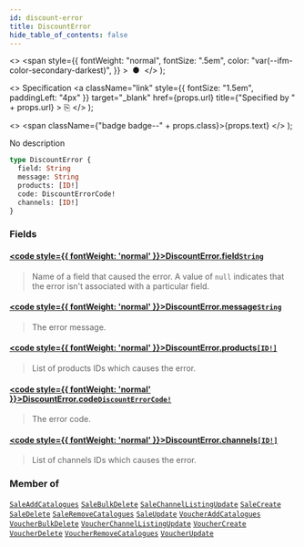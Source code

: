 ```yaml
---
id: discount-error
title: DiscountError
hide_table_of_contents: false
---
```


  <>
    <span
      style={{
        fontWeight: "normal",
        fontSize: ".5em",
        color: "var(--ifm-color-secondary-darkest)",
      }}
    >
      &nbsp;●&nbsp;
    </span>
  </>
);

  <>
    Specification
    <a
      className="link"
      style={{ fontSize: "1.5em", paddingLeft: "4px" }}
      target="\_blank"
      href={props.url}
      title={"Specified by " + props.url}
    >
      ⎘
    </a>
  </>
);

  <>
    <span className={"badge badge--" + props.class}>{props.text}</span>
  </>
);

No description

```graphql
type DiscountError {
  field: String
  message: String
  products: [ID!]
  code: DiscountErrorCode!
  channels: [ID!]
}
```

### Fields

#### [<code style={{ fontWeight: 'normal' }}>DiscountError.<b>field</b></code>](#)<Bullet />[`String`](../../../api-reference/miscellaneous/scalars/string) <Badge class="secondary" text="scalar"/> <Badge class="secondary" text="miscellaneous"/>

> Name of a field that caused the error. A value of `null` indicates that the error isn't associated with a particular field.

#### [<code style={{ fontWeight: 'normal' }}>DiscountError.<b>message</b></code>](#)<Bullet />[`String`](../../../api-reference/miscellaneous/scalars/string) <Badge class="secondary" text="scalar"/> <Badge class="secondary" text="miscellaneous"/>

> The error message.

#### [<code style={{ fontWeight: 'normal' }}>DiscountError.<b>products</b></code>](#)<Bullet />[`[ID!]`](../../../api-reference/miscellaneous/scalars/id) <Badge class="secondary" text="list"/> <Badge class="secondary" text="scalar"/> <Badge class="secondary" text="miscellaneous"/>

> List of products IDs which causes the error.

#### [<code style={{ fontWeight: 'normal' }}>DiscountError.<b>code</b></code>](#)<Bullet />[`DiscountErrorCode!`](../../../api-reference/discounts/enums/discount-error-code) <Badge class="secondary" text="non-null"/> <Badge class="secondary" text="enum"/> <Badge class="secondary" text="discounts"/>

> The error code.

#### [<code style={{ fontWeight: 'normal' }}>DiscountError.<b>channels</b></code>](#)<Bullet />[`[ID!]`](../../../api-reference/miscellaneous/scalars/id) <Badge class="secondary" text="list"/> <Badge class="secondary" text="scalar"/> <Badge class="secondary" text="miscellaneous"/>

> List of channels IDs which causes the error.

### Member of

[`SaleAddCatalogues`](../../../api-reference/discounts/objects/sale-add-catalogues) <Badge class="secondary" text="object"/><Bullet />[`SaleBulkDelete`](../../../api-reference/discounts/objects/sale-bulk-delete) <Badge class="secondary" text="object"/><Bullet />[`SaleChannelListingUpdate`](../../../api-reference/discounts/objects/sale-channel-listing-update) <Badge class="secondary" text="object"/><Bullet />[`SaleCreate`](../../../api-reference/discounts/objects/sale-create) <Badge class="secondary" text="object"/><Bullet />[`SaleDelete`](../../../api-reference/discounts/objects/sale-delete) <Badge class="secondary" text="object"/><Bullet />[`SaleRemoveCatalogues`](../../../api-reference/discounts/objects/sale-remove-catalogues) <Badge class="secondary" text="object"/><Bullet />[`SaleUpdate`](../../../api-reference/discounts/objects/sale-update) <Badge class="secondary" text="object"/><Bullet />[`VoucherAddCatalogues`](../../../api-reference/discounts/objects/voucher-add-catalogues) <Badge class="secondary" text="object"/><Bullet />[`VoucherBulkDelete`](../../../api-reference/discounts/objects/voucher-bulk-delete) <Badge class="secondary" text="object"/><Bullet />[`VoucherChannelListingUpdate`](../../../api-reference/discounts/objects/voucher-channel-listing-update) <Badge class="secondary" text="object"/><Bullet />[`VoucherCreate`](../../../api-reference/discounts/objects/voucher-create) <Badge class="secondary" text="object"/><Bullet />[`VoucherDelete`](../../../api-reference/discounts/objects/voucher-delete) <Badge class="secondary" text="object"/><Bullet />[`VoucherRemoveCatalogues`](../../../api-reference/discounts/objects/voucher-remove-catalogues) <Badge class="secondary" text="object"/><Bullet />[`VoucherUpdate`](../../../api-reference/discounts/objects/voucher-update) <Badge class="secondary" text="object"/>
